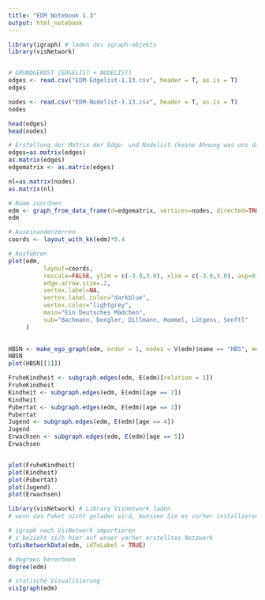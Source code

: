 ```yaml
---
title: "EDM Notebook 1.3"
output: html_notebook
---
```


```r
library(igraph) # laden des igraph-objekts
library(visNetwork)


# GRUNDGERÜST (EDGELIST + NODELIST)
edges <- read.csv("EDM-Edgelist-1.13.csv", header = T, as.is = T)
edges

nodes <- read.csv("EDM-Nodelist-1.13.csv", header = T, as.is = T)
nodes

head(edges)
head(nodes)

# Erstellung der Matrix der Edge- und Nodelist (keine Ahnung was uns das bringt)
edges=as.matrix(edges)
as.matrix(edges)
edgematrix <- as.matrix(edges)

nl=as.matrix(nodes)
as.matrix(nl)

# Name zuordnen
edm <- graph_from_data_frame(d=edgematrix, vertices=nodes, directed=TRUE)
edm

# Auseinanderzerren
coords <- layout_with_kk(edm)*0.4

# Ausführen
plot(edm, 
          layout=coords, 
          rescale=FALSE, ylim = c(-3.0,3.0), xlim = c(-3.0,3.0), asp=0,
          edge.arrow.size=.2, 
          vertex.label=NA,
          vertex.label.color="darkblue",
          vertex.color="lightgrey",
          main="Ein Deutsches Mädchen",
          sub="Bachmann, Dengler, Dillmann, Hommel, Lütgens, Senftl"
     )
  
```

```r

HBSN <- make_ego_graph(edm, order = 1, nodes = V(edm)$name == "HBS", mode = "all")
HBSN
plot(HBSN[[1]]) 

```



```r


FruheKindheit <- subgraph.edges(edm, E(edm)[relation = 1])
FruheKindheit
Kindheit <- subgraph.edges(edm, E(edm)[age == 2])
Kindheit
Pubertat <- subgraph.edges(edm, E(edm)[age == 3])
Pubertat
Jugend <- subgraph.edges(edm, E(edm)[age == 4])
Jugend
Erwachsen <- subgraph.edges(edm, E(edm)[age == 5])
Erwachsen


plot(FruheKindheit)
plot(Kindheit)
plot(Pubertat)
plot(Jugend)
plot(Erwachsen)


```



```r
library(visNetwork) # Library Visnetwork laden
# wenn das Paket nicht geladen wird, muessen Sie es vorher installieren!

# igraph nach VisNetwork importieren
# s bezieht sich hier auf unser vorher erstelltes Netzwerk
toVisNetworkData(edm, idToLabel = TRUE) 

# degrees berechnen
degree(edm) 

# statische Visualisierung
visIgraph(edm) 


```
